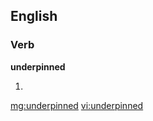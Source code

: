 ==English==

===Verb===
'''underpinned'''

# {{past of|[[underpin]]}}

[[mg:underpinned]]
[[vi:underpinned]]
